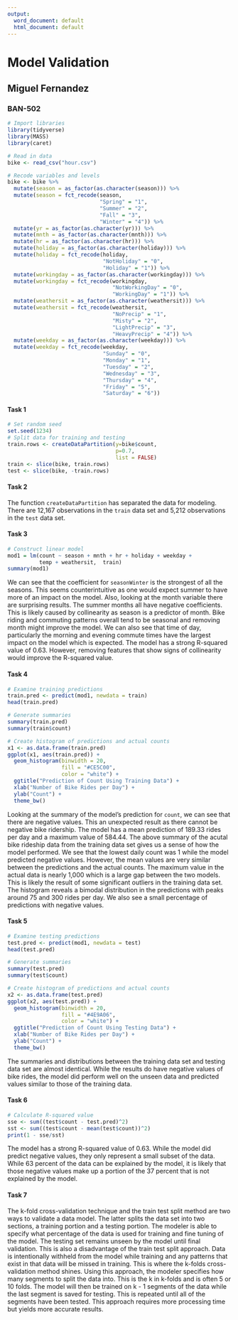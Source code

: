 ---
output:
  word_document: default
  html_document: default
---
# Model Validation
## Miguel Fernandez
### BAN-502

```{r, message=FALSE}
# Import libraries
library(tidyverse)
library(MASS)
library(caret)
```

```{r, message=FALSE}
# Read in data
bike <- read_csv("hour.csv")

# Recode variables and levels
bike <- bike %>%
  mutate(season = as_factor(as.character(season))) %>%
  mutate(season = fct_recode(season,
                             "Spring" = "1",
                             "Summer" = "2",
                             "Fall" = "3",
                             "Winter" = "4")) %>%
  mutate(yr = as_factor(as.character(yr))) %>%
  mutate(mnth = as_factor(as.character(mnth))) %>%
  mutate(hr = as_factor(as.character(hr))) %>%
  mutate(holiday = as_factor(as.character(holiday))) %>%
  mutate(holiday = fct_recode(holiday,
                              "NotHoliday" = "0",
                              "Holiday" = "1")) %>%
  mutate(workingday = as_factor(as.character(workingday))) %>%
  mutate(workingday = fct_recode(workingday,
                                 "NotWorkingDay" = "0",
                                 "WorkingDay" = "1")) %>%
  mutate(weathersit = as_factor(as.character(weathersit))) %>%
  mutate(weathersit = fct_recode(weathersit,
                                 "NoPrecip" = "1",
                                 "Misty" = "2",
                                 "LightPrecip" = "3",
                                 "HeavyPrecip" = "4")) %>%
  mutate(weekday = as_factor(as.character(weekday))) %>%
  mutate(weekday = fct_recode(weekday,
                              "Sunday" = "0",
                              "Monday" = "1",
                              "Tuesday" = "2",
                              "Wednesday" = "3",
                              "Thursday" = "4",
                              "Friday" = "5",
                              "Saturday" = "6"))
```

#### Task 1
```{r}
# Set random seed
set.seed(1234)
# Split data for training and testing
train.rows <- createDataPartition(y=bike$count,
                                  p=0.7,
                                  list = FALSE)
train <- slice(bike, train.rows)
test <- slice(bike, -train.rows)
```

#### Task 2
The function `createDataPartition` has separated the data for modeling. There are 12,167 observations in the `train` data set and 5,212 observations in the `test` data set.

#### Task 3
```{r}
# Construct linear model
mod1 = lm(count ~ season + mnth + hr + holiday + weekday +
          temp + weathersit,  train)
summary(mod1)
```

We can see that the coefficient for `seasonWinter` is the strongest of all the seasons. This seems counterintuitive as one would expect summer to have more of an impact on the model. Also, looking at the month variable there are surprising results. The summer months all have negative coefficients. This is likely caused by collinearity as season is a predictor of month. Bike riding and commuting patterns overall tend to be seasonal and removing month might improve the model. We can also see that time of day, particularly the morning and evening commute times have the largest impact on the model which is expected. The model has a strong R-squared value of 0.63. However, removing features that show signs of collinearity would improve the R-squared value.

#### Task 4
```{r}
# Examine training predictions
train.pred <- predict(mod1, newdata = train)
head(train.pred)

# Generate summaries
summary(train.pred)
summary(train$count)

# Create histogram of predictions and actual counts
x1 <- as.data.frame(train.pred)
ggplot(x1, aes(train.pred)) +
  geom_histogram(binwidth = 20,
                 fill = "#CE5C00",
                 color = "white") +
  ggtitle("Prediction of Count Using Training Data") +
  xlab("Number of Bike Rides per Day") +
  ylab("Count") +
  theme_bw()
```

Looking at the summary of the model's prediction for `count`, we can see that there are negative values. This an unexpected result as there cannot be negative bike ridership. The model has a mean prediction of 189.33 rides per day and a maximum value of 584.44. The above summary of the acutal bike rideship data from the training data set gives us a sense of how the model performed. We see that the lowest daily count was 1 while the model predicted negative values. However, the mean values are very similar between the predictions and the actual counts. The maximum value in the actual data is nearly 1,000 which is a large gap between the two models. This is likely the result of some significant outliers in the training data set. The histogram reveals a bimodal distribution in the predictions with peaks around 75 and 300 rides per day. We also see a small percentage of predictions with negative values. 

#### Task 5
```{r}
# Examine testing predictions
test.pred <- predict(mod1, newdata = test)
head(test.pred)

# Generate summaries
summary(test.pred)
summary(test$count)

# Create histogram of predictions and actual counts
x2 <- as.data.frame(test.pred)
ggplot(x2, aes(test.pred)) +
  geom_histogram(binwidth = 20,
                 fill = "#4E9A06",
                 color = "white") +
  ggtitle("Prediction of Count Using Testing Data") +
  xlab("Number of Bike Rides per Day") +
  ylab("Count") +
  theme_bw()
```

The summaries and distributions between the training data set and testing data set are almost identical. While the results do have negative values of bike rides, the model did perform well on the unseen data and predicted values similar to those of the training data.

#### Task 6
```{r}
# Calculate R-squared value
sse <- sum((test$count - test.pred)^2)
sst <- sum((test$count - mean(test$count))^2)
print(1 - sse/sst)
```

The model has a strong R-squared value of 0.63. While the model did predict negative values, they only represent a small subset of the data. While 63 percent of the data can be explained by the model, it is likely that those negative values make up a portion of the 37 percent that is not explained by the model.

#### Task 7
The k-fold cross-validation technique and the train test split method are two ways to validate a data model. The latter splits the data set into two sections, a training portion and a testing portion. The modeler is able to specify what percentage of the data is used for training and fine tuning of the model. The testing set remains unseen by the model until final validation. This is also a disadvantage of the train test split approach. Data is intentionally withheld from the model while training and any patterns that exist in that data will be missed in training. This is where the k-folds cross-validation method shines. Using this approach, the modeler specifies how many segments to split the data into. This is the k in k-folds and is often 5 or 10 folds. The model will then be trained on k - 1 segments of the data while the last segment is saved for testing. This is repeated until all of the segments have been tested. This approach requires more processing time but yields more accurate results.



















